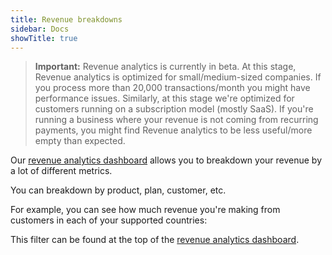 ```yaml
---
title: Revenue breakdowns
sidebar: Docs
showTitle: true
---
```


> **Important:** Revenue analytics is currently in beta. At this stage, Revenue analytics is optimized for small/medium-sized companies. If you process more than 20,000 transactions/month you might have performance issues. Similarly, at this stage we're optimized for customers running on a subscription model (mostly SaaS). If you're running a business where your revenue is not coming from recurring payments, you might find Revenue analytics to be less useful/more empty than expected.

Our [revenue analytics dashboard](https://app.posthog.com/revenue_analytics) allows you to breakdown your revenue by a lot of different metrics.

You can breakdown by product, plan, customer, etc.

For example, you can see how much revenue you're making from customers in each of your supported countries:


<ProductScreenshot
  imageLight = "https://res.cloudinary.com/dmukukwp6/image/upload/Screenshot_2025_09_05_at_17_26_03_12faf2da1c.png"
  imageDark = "https://res.cloudinary.com/dmukukwp6/image/upload/Screenshot_2025_09_05_at_17_26_33_17f5406845.png"
  alt="Revenue analytics country breakdown" 
  classes="rounded"
/>

This filter can be found at the top of the [revenue analytics dashboard](https://app.posthog.com/revenue_analytics).